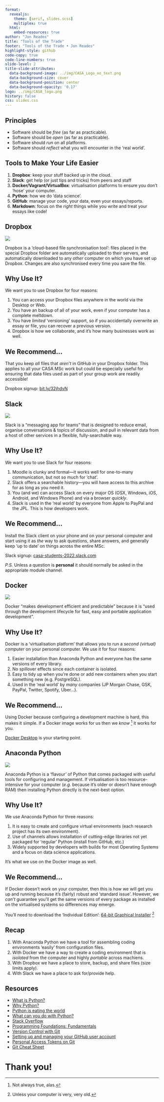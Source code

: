 ```yaml
---
format:
  revealjs:
    theme: [serif, slides.scss]
    multiplex: true
  html:
    embed-resources: true
author: "Jon Reades"
title: "Tools of the Trade"
footer: "Tools of the Trade • Jon Reades"
highlight-style: github
code-copy: true
code-line-numbers: true
slide-level: 2
title-slide-attributes:
  data-background-image: ../img/CASA_Logo_no_text.png
  data-background-size: cover
  data-background-position: center
  data-background-opacity: '0.17'
logo: ../img/CASA_logo.png
history: false
css: slides.css
---
```


## Principles

- Software should be *free* (as far as practicable).
- Software should be *open* (as far as practicable).
- Software should *run* on all platforms.
- Software should *reflect* what you will encounter in the 'real world'.


## Tools to Make Your Life Easier


1. **Dropbox**: keep your stuff backed up in the cloud.
2. **Slack**: get help (or just tips and tricks) from peers and staff
3. **Docker/Vagrant/VirtualBox**: virtualisation platforms to ensure you don't 'hose' your computer.
4. **Python**: how we do 'data science'.
5. **GitHub**: manage your code, your data, even your essays/reports.
6. **Markdown**: focus on the *right* things while you write and treat your essays like code!


## Dropbox {.smaller}


![](./img/Dropbox.png)

Dropbox is a 'cloud-based file synchronisation tool': files placed in the special Dropbox folder are automatically uploaded to their servers, and automatically downloaded to any _other_ computer on which you have set up Dropbox. Changes are also synchronised every time you save the file.


## Why Use It? {.smaller}


We want you to use Dropbox for four reasons:

1. You can access your Dropbox files anywhere in the world via the Desktop or Web.
2. You have an backup of all of your work, even if your computer has a complete meltdown.
3. You have *limited* ‘versioning’ support, so if you accidentally overwrite an essay or file, you can recover a previous version.
4. Dropbox is how we collaborate, and it’s how many businesses work as well.


## We Recommend... 

That you keep *all* files that *aren't* in GitHub in your Dropbox folder. This applies to all your CASA MSc work but could be especially useful for ensuring that data files used as part of your group work are readily accessible!

Dropbox signup: [bit.ly/32jhdvN](https://bit.ly/32jhdvN)


## Slack


![](./img/Slack.png)

Slack is a “messaging app for teams” that is designed to reduce email, organise conversations & topics of discussion, and pull in relevant data from a host of other services in a flexible, fully-searchable way. 


## Why Use It? {.smaller}


We want you to use Slack for four reasons:

1. Moodle is clunky and formal—it works well for one-to-many communication, but not so much for ‘chat’.
2. Slack offers a searchable history—you will have access to this archive for as long as you need it.
3. You (and we) can access Slack on every major OS (OSX, Windows, iOS, Android, and Windows Phone) and via a browser *quickly*.
4. Slack is used in the ‘real world’ by everyone from Apple to PayPal and the JPL. This is how developers work.


## We Recommend...

Install the Slack client on your phone and on your personal computer and start using it as *the* way to ask questions, share answers, and generally keep ‘up to date’ on things across the entire MSc.

Slack signup: [casa-students-2022.slack.com](https://casa-students-2022.slack.com)

*P.S.* Unless a question is **personal** it should normally be asked in the appropriate module channel.


## Docker

![](img/Docker.png)

Docker "makes development efficient and predictable" because it is "used through the development lifecycle for fast, easy and portable application development".

## Why Use It? {.smaller}

Docker is a 'virtualisation platform' that allows you to run a *second (virtual) computer* on your personal computer. We use it for four reasons:

1. Easier installation than Anaconda Python and everyone has the same versions of every library.
3. No spillover effects since each container is isolated.
3. Easy to tidy up when you’re done or add new containers when you start something new (e.g. PostgreSQL).
4. Used in the ‘real world’ by *many* companies (JP Morgan Chase, GSK, PayPal, Twitter, Spotify, Uber...).


## We Recommend...

Using Docker because configuring a development machine is hard, this makes it simple. If a Docker image works for us then we *know* [^1] it works for you. 

[Docker Desktop](https://docker.com/products/docker-desktop) is your starting point.

[^1]: Not always true, alas.


## Anaconda Python


![](img/Anaconda.png)

Anaconda Python is a 'flavour' of Python that comes packaged with useful tools for configuring and management. If virtualisation is too resource-intensive for your computer (*e.g.* because it’s older or doesn’t have enough RAM) then installing Python directly is the next-best option.


## Why Use It? {.smaller}


We use Anaconda Python for three reasons:

1. It is easy to create and configure virtual environments (each research project has its own environment).
2. Use of channels allows installation of cutting-edge libraries not yet packaged for ‘regular’ Python (install from GitHub, etc.)
3. Widely supported by developers with builds for most Operating Systems and a focus on data science applications.

It's what we use on the Docker image as well.


## We Recommend...


If Docker doesn't work on your computer, then this is how we will get you up and running because it’s (fairly) robust and ‘standard issue’. However, we *can’t* guarantee you’ll get the same versions of every package as installed on the virtualised systems so differences may emerge.

You'll need to download the 'Individual Edition': [64-bit Graphical Installer](https://www.anaconda.com/products/individual)
[^unless]

[^unless]: Unless your computer is very, very old.


## Recap


1. With Anaconda Python we have a tool for assembling coding environments 'easily' from configuration files.
2. With Docker we have a way to create a coding environment that is *isolated* from the computer and highly *portable* across machiens.
3. With Dropbox we have a place to store, backup, and share files (size limits apply).
4. With Slack we have a place to ask for/provide help.


## Resources {.smaller}


- [What is Python?](https://www.linkedin.com/learning/python-quick-start/what-is-python)
- [Why Python?](https://www.linkedin.com/learning/python-quick-start/why-python)
- [Python is eating the world](https://www.techrepublic.com/article/python-is-eating-the-world-how-one-developers-side-project-became-the-hottest-programming-language-on-the-planet/)
- [What can you do with Python?](https://www.linkedin.com/learning/python-for-students/what-can-you-do-with-python)
- [Stack Overflow](https://www.linkedin.com/learning/python-for-students/stack-overflow)
- [Programming Foundations: Fundamentals](https://www.linkedin.com/learning/programming-foundations-fundamentals-3/why-python)
- [Version Control with Git](http://swcarpentry.github.io/git-novice)
- [Setting up and managing your GitHub user account](https://docs.github.com/en/github/setting-up-and-managing-your-github-user-account)
- [Personal Access Tokens on Git](https://docs.github.com/en/free-pro-team@latest/developers/apps/about-apps#personal-access-tokens)
- [Git Cheat Sheet](https://www.jrebel.com/blog/git-cheat-sheet)

# Thank you!